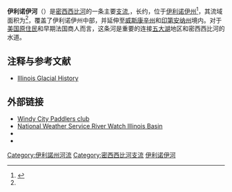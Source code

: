 {{about|伊利诺伊河|伊利诺伊州境内的所有河流|伊利诺伊州河流列表}}
{{Geobox|River
<!-- *** Heading *** -->
| name = 伊利诺伊河
| native_name =Illinois River
| other_name =
| category =
<!-- *** Names **** -->
| etymology =
| nickname =
<!-- *** Image *** -->
| image = Illinois River, seen from Starved Rock.jpg
| image_caption = The Illinois River, as seen from [[Starved_Rock_State_Park|Starved Rock State Park]].<br/>Notice the [[dam|dam]] in the left center portion of the picture.
<!-- *** Country *** -->
| country = {{USA}}
| state = [[伊利诺伊州|伊利诺伊州]]
| region =
| district =
| municipality =
<!-- *** Family *** -->
| parent
| tributary_left =
| tributary_right =
| city =
| landmark =
| river =
<!-- *** River locations *** -->
| source = [[Kankakee_River|Kankakee]]与[[Des_Plaines_River|Des Plaines River]]汇合
| source_location = [[格蘭迪縣_(伊利諾伊州)|格蘭迪縣]]| source_region = 伊利諾伊州| source_country = 
| source_elevation_imperial = 505
| source_lat_d = 41| source_lat_m = 23| source_lat_s = 37| source_lat_NS =N
| source_long_d = 88| source_long_m = 15| source_long_s = 37| source_long_EW =W
| source1 =
| source1_location = | source1_region = | source1_country =
| source1_elevation_imperial =
| source1_lat_d = | source1_lat_m = | source1_lat_s = | source1_lat_NS =
| source1_long_d = | source1_long_m = | source1_long_s = | source1_long_EW =
| source_confluence =
| source_confluence_location = | source_confluence_region = | source_confluence_country =
| source_confluence_elevation_imperial =
| source_confluence_lat_d = | source_confluence_lat_m = | source_confluence_lat_s = | source_confluence_lat_NS =
| source_confluence_long_d = | source_confluence_long_m = | source_confluence_long_s = | source_confluence_long_EW =
| mouth = 密西西比河
| mouth_location = [[Grafton,_Illinois|Grafton]]| mouth_region = 伊利諾伊州| mouth_country =
| mouth_elevation_imperial = 417
| mouth_lat_d = 38| mouth_lat_m = 58| mouth_lat_s = 13| mouth_lat_NS = N
| mouth_long_d = 90| mouth_long_m = 27| mouth_long_s = 15| mouth_long_EW = W
<!-- *** Dimensions *** -->
| length_imperial = 273| length_orientation =
| width_imperial = | width_orientation =
| depth_imperial =
| volume_imperial =
| watershed_imperial = 28070
| discharge_imperial = 23280
|discharge_location = [[Valley_City,_Illinois|Valley City]]，距离河口约{{convert|61.8|mi|km|abbr=on}}
|discharge_note=<ref>{{cite web|url=http://wdr.water.usgs.gov/wy2012/pdfs/05586100.2012.pdf|title=USGS Gage #05586100 on the Illinois River at Valley City, IL|publisher=U.S. Geological Survey|work=National Water Information System|date=1939–2012|accessdate=2013-11-09|archive-date=2019-05-15|archive-url=https://web.archive.org/web/20190515085455/https://wdr.water.usgs.gov/wy2012/pdfs/05586100.2012.pdf|dead-url=no}}</ref>
| discharge_max_imperial =123000
| discharge_min_imperial =1330
<!-- *** Free fields *** -->
| free = | free_type =
<!-- *** Maps *** -->
| map = IllinoisRiver watershed.png
| map_caption = 伊利诺伊河流域图
| map_background =
| map_locator =
| map_locator_x =
| map_locator_y =
<!-- *** Website *** -->
| website =
<!-- *** Footnotes *** -->
| footnotes = <ref>{{gnis|410769}}</ref><ref name="rg">{{Cite web |url=http://www2.mvr.usace.army.mil/WaterControl/stationinfo2.cfm?sid=CE1597EE&fid=HARI2&dt=E |title=Rivergauges.com |accessdate=2015-04-11 |archive-date=2009-04-08 |archive-url=https://web.archive.org/web/20090408083117/http://www2.mvr.usace.army.mil/WaterControl/stationinfo2.cfm?sid=CE1597EE&fid=HARI2&dt=E |dead-url=yes }}</ref>
}}

'''伊利诺伊河'''（{{lang-en|Illinois River}}）是[[密西西比河|密西西比河]]的一条主要[[支流|支流]],，长约{{convert|273|mi|0}}，位于[[伊利诺伊州|伊利诺伊州]]<ref>{{Cite web |url=http://www.riverwebmuseums.org/river_facts/basics/illinois/ |title=Riverweb Illinois River basics |accessdate=2015-04-11 |archive-date=2016-06-01 |archive-url=https://web.archive.org/web/20160601161221/http://www.riverwebmuseums.org/river_facts/basics/illinois/ |dead-url=yes }}</ref>，其流域面积为{{convert|28070|sqmi|0}}<ref name="rg" />，覆盖了伊利诺伊州中部，并延伸至[[威斯康辛州|威斯康辛州]]和[[印第安纳州|印第安纳州]]境内。对于[[美国原住民|美国原住民]]和早期法国商人而言，这条河是重要的连接[[五大湖|五大湖]]地区和密西西比河的水道。

==注释与参考文献==
{{reflist}}
*[https://web.archive.org/web/20120723061854/http://jove.geol.niu.edu/faculty/fischer/429_info/429trips/NIF/Glaciers.htm#_Illinois_Glacial_History#_Illinois_Glacial_History Illinois Glacial History]

==外部链接==
{{Commonscat|Illinois River|伊利诺伊河}}
{{Collier's Poster}}
*[http://www.meetup.com/windycitypaddlers/ Windy City Paddlers club]{{Wayback|url=http://www.meetup.com/windycitypaddlers/ |date=20130131024935 }}
* [https://web.archive.org/web/20081229134813/http://www.riverwatch.noaa.gov/u_mississippi.shtml National Weather Service River Watch Illinois Basin]
*{{cite news|url=http://www.msnbc.msn.com/id/32938637/ns/us_news-environment|title=River heals as lawsuit against Big Poultry looms - U.S. news - Environment - msnbc.com|date=20 September 2009|work=[[MSN|MSN]] (AP)|accessdate=8 August 2010|archive-date=2012-11-04|archive-url=https://web.archive.org/web/20121104015013/http://www.msnbc.msn.com/id/32938637/ns/us_news-environment|dead-url=no}}
*{{Cite AmCyc|wstitle=Illinois (river)|display=Illinois, a river of the United States |short=x}}
{{Authority control}}
[[Category:伊利諾州河流|Category:伊利諾州河流]]
[[Category:密西西比河支流|Category:密西西比河支流]]
[[Category:伊利诺伊河|]]